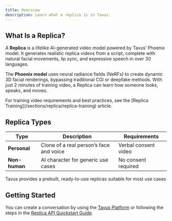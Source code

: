 ```yaml
---
title: Overview
description: Learn what a replica is in Tavus.
---
```


## What Is a Replica?

A **Replica** is a lifelike AI-generated video model powered by Tavus’ Phoenix model. It generates realistic replica videos from a script, complete with natural facial movements, lip sync, and expressive speech in over 30 languages.

The **Phoenix model** uses neural radiance fields (NeRFs) to create dynamic 3D facial renderings, bypassing traditional CGI or deepfake methods. With just 2 minutes of training video, a Replica can learn how someone looks, speaks, and moves.

<Tip>
For training video requirements and best practices, see the [Replica Training](/sections/replica/replica-training) article.
</Tip>

## Replica Types


| Type           | Description                                         | Requirements           |
|----------------|-----------------------------------------------------|------------------------|
| **Personal**   | Clone of a real person’s face and voice             | Verbal consent video   |
| **Non-human**  | AI character for generic use cases                  | No consent required    |

<Note>
Tavus provides a prebuilt, ready-to-use replicas suitable for most use cases 
</Note>


## Getting Started
You can create a conversation by using the [Tavus Platform](https://platform.tavus.io/) or following the steps in the [Replica API Quickstart Guide](/sections/replica/quickstart).
